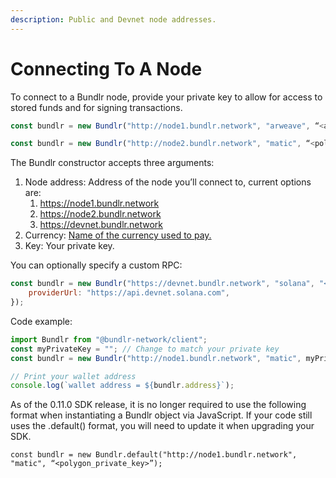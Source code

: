 ```yaml
---
description: Public and Devnet node addresses.
---
```



# Connecting To A Node

To connect to a Bundlr node, provide your private key to allow for access to stored funds and for signing transactions.

```js
const bundlr = new Bundlr("http://node1.bundlr.network", "arweave", “<arweave_private_key>”);

const bundlr = new Bundlr("http://node2.bundlr.network", "matic", “<polygon_private_key>”);
```

The Bundlr constructor accepts three arguments:

1. Node address: Address of the node you’ll connect to, current options are:
    1. https://node1.bundlr.network
    2. https://node2.bundlr.network
    3. https://devnet.bundlr.network
2. Currency: [Name of the currency used to pay.](/overview/supported-tokens)
3. Key: Your private key.

You can optionally specify a custom RPC:

```js
const bundlr = new Bundlr("https://devnet.bundlr.network", "solana", "<solana_private key>", {
	providerUrl: "https://api.devnet.solana.com",
});
```

Code example:

```js
import Bundlr from "@bundlr-network/client";
const myPrivateKey = ""; // Change to match your private key
const bundlr = new Bundlr("http://node1.bundlr.network", "matic", myPrivateKey);

// Print your wallet address
console.log(`wallet address = ${bundlr.address}`);
```

<Callout type="info" emoji="ℹ️">
As of the 0.11.0 SDK release, it is no longer required to use the following format when instantiating a Bundlr object via JavaScript. If your code still uses the .default() format, you will need to update it when upgrading your SDK.

`const bundlr = new Bundlr.default("http://node1.bundlr.network", "matic", “<polygon_private_key>”);`

</Callout>
